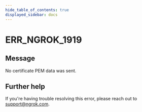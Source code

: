 ```yaml
---
hide_table_of_contents: true
displayed_sidebar: docs
---
```



# ERR_NGROK_1919

## Message

No certificate PEM data was sent.

<ErrorDetails error="err_ngrok_1919" />

## Further help

If you're having trouble resolving this error, please reach out to [support@ngrok.com](mailto:support@ngrok.com?subject=Help%20with%20ERR_NGROK_1919).
